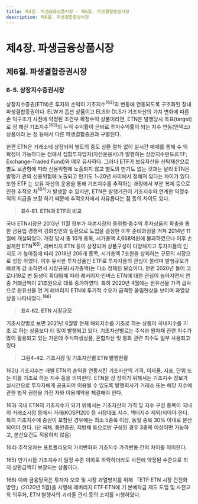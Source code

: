 ```yaml
---
title: 제4장. 파생금융상품시장 - 제6절. 파생결합증권시장
description: 제6절. 파생결합증권시장
---
```


# 제4장. 파생금융상품시장

## 제6절. 파생결합증권시장

### 6-5. 상장지수증권시장

상장지수증권(ETN)은 투자의 손익이 기초지수$^{162)}$의 변동에 연동되도록 구조화된 장내
파생결합증권이다. ELW가 옵션 상품이고 ELS와 DLS가 기초자산의 가치 변화에 따른 손
익구조가 사전에 약정된 조건부 확정수익 상품이라면, ETN은 발행당시 목표(target)로 정
해진 기초지수$^{163)}$의 누적 수익률이 곧바로 투자수익률이 되는 지수 연동(인덱스) 상품이라
는 점 등에서 다른 파생결합증권과 구별된다.

한편 ETN은 거래소에 상장되어 별도의 중도 상환 절차 없이 실시간 매매를 통해 수
익 확정이 가능하다는 점에서 집합투자업자(자산운용사)가 발행하는 상장지수펀드(ETF;
Exchange-Traded Fund)와 매우 유사하다. 그러나 ETF가 보유자산을 신탁재산으로 별도
보관함에 따라 신용위험에 노출되지 않고 별도의 만기도 없는 것과는 달리 ETN은 발행기
관의 신용위험에 노출되고 만기도 1~20년 사이에서 정해져 있다는 차이가 있다. 또한 ETF
는 보유 자산의 운용을 통해 기초지수를 추적하는 과정에서 부분 복제 등으로 인한 추적오
차$^{164)}$가 발생할 수 있지만, ETN은 발행기관이 기초지수와 연계한 약정수익의 지급을 보장
하기 때문에 추적오차에서 자유롭다는 점 등의 차이도 있다.

> __표4-61. ETN과 ETF의 비교__

국내 ETN시장은 2013년 11월 정부가 자본시장의 중위험·중수익 투자상품의 확충을 통
한 금융업 경쟁력 강화방안의 일환으로 도입을 결정한 이후 준비과정을 거쳐 2014년 11
월에 개설되었다. 개장 당시 총 10개 종목, 시가총액 4,668억원에 불과하였으나 이후 손
실제한 ETN$^{165)}$, 레버리지 ETN 등이 상장되며 상품구성이 다양해지고 투자자들의 인지도
가 높아짐에 따라 2018년 206개 종목, 시가총액 7조원을 상회하는 규모의 시장으로 성장
하였다. 이후 유사한 투자상품인 ETF로 투자자들의 관심이 쏠리며 발행규모가 빠르게 감
소하면서 시장규모(시가총액)는 다소 정체된 모습이다. 한편 2020년 들어 코로나19로 변
동성이 확대됨에 따라 레버리지·인버스 ETN에 대한 관심이 높아지면서 연중 거래금액이
21조원으로 대폭 증가하였다. 특히 2020년 4월에는 원유선물 가격 급락으로 원유선물 연
계 레버리지 ETN에 투기적 수요가 급격한 쏠림현상을 보이며 과열양상을 나타내었다.$^{166)}$

> __표4-62. ETN 시장규모__

기초시장별로 보면 2021년 6월말 현재 해외지수를 기초로 하는 상품이 국내지수를 기초
로 하는 상품보다 더 많이 발행되고 있다. 기초자산별로는 주식과 원자재 관련 지수가 많이
활용되고 있는 가운데 주식파생상품, 혼합자산 및 통화 관련 지수도 일부 사용되고 있다

> __그림4-42. 기초시장 및 기초자산별 ETN 발행현황__

<GComment>
162\) 기초지수는 개별 ETN의 손익을 연동시킨 기초자산의 가격, 이자율, 지표, 단위 또는 이를 기초로 하는 지수 등을 의미한다. ETN을 상
장하기 위해서는 기초지수 정보가 실시간으로 투자자에게 공표되어 이용될 수 있도록 발행회사가 거래소 또는 해당 지수에 관한 법적
권한을 가진 자와 이용계약을 체결해야 한다.

163\) 국내 ETN의 기초지수가 되기 위해서는 기초자산의 가격 및 지수 구성 종목이 국내외 거래소시장 등에서 거래(KOSPI200 등 시장대표
지수, 섹터지수 제외)되어야 한다. 특히 기초지수에 증권이 포함된 경우에는 최소 5종목 이상, 동일 종목 30% 이내로 분산되어야 한다.
(단 국채, 통안증권, 지방채 등으로만 구성된 경우 3종목 이상이면 가능하고, 분산요건도 적용하지 않음)

164\) 추적오차는 포트폴리오의 가치변화와 기초지수 가격변동 간의 차이를 의미한다.

165\) 만기시점 기초지수가 일정 수준 이하로 하락하더라도 사전에 약정된 수준으로 최저 상환금액이 보장되는 상품이다.

166\) 이에 금융당국은 투자자 보호 및 시장 과열방지를 위해 「ETF·ETN 시장 건전화 방안」(2020년 5월)을 시행해 레버리지 ETF·ETN에 기
본예탁금 제도 도입 및 사전교육 의무화, ETN 발행사의 괴리율 관리 등의 조치를 시행하였다.
</GComment>

